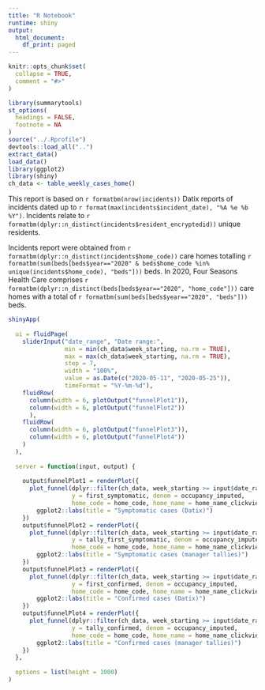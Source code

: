 ```yaml
---
title: "R Notebook"
runtime: shiny
output:
  html_document:
    df_print: paged
---
```


```r
knitr::opts_chunk$set(
  collapse = TRUE,
  comment = "#>"
)
```

```r
library(summarytools)
st_options(
  headings = FALSE,
  footnote = NA
)
source("../.Rprofile")
devtools::load_all("..")
extract_data()
load_data()
library(ggplot2)
library(shiny)
ch_data <- table_weekly_cases_home()

```


This report is based on `r formatbm(nrow(incidents))` Datix reports of incidents dated up to `r format(max(incidents$incident_date), "%A %e %b %Y")`. Incidents relate to `r formatbm(dplyr::n_distinct(incidents$resident_encryptedid))` unique residents. 

Incidents report were obtained from `r formatbm(dplyr::n_distinct(incidents$home_code))` care homes totalling `r formatbm(sum(beds[beds$year=="2020" & beds$home_code %in% unique(incidents$home_code), "beds"]))` beds. In 2020, Four Seasons Health Care comprises `r formatbm(dplyr::n_distinct(beds[beds$year=="2020", "home_code"]))` care homes with a total of `r formatbm(sum(beds[beds$year=="2020", "beds"]))` beds.

```r
shinyApp(
  
  ui = fluidPage(
    sliderInput("date_range", "Date range:",
                min = min(ch_data$week_starting, na.rm = TRUE), 
                max = max(ch_data$week_starting, na.rm = TRUE),
                step = 7,
                width = "100%",
                value = as.Date(c("2020-05-11", "2020-05-25")),
                timeFormat = "%Y-%m-%d"), 
    fluidRow(
      column(width = 6, plotOutput("funnelPlot1")),
      column(width = 6, plotOutput("funnelPlot2"))
      ),
    fluidRow(
      column(width = 6, plotOutput("funnelPlot3")),
      column(width = 6, plotOutput("funnelPlot4"))
    )
  ),
  
  server = function(input, output) {
 
    output$funnelPlot1 = renderPlot({
      plot_funnel(dplyr::filter(ch_data, week_starting >= input$date_range[1] &  week_starting < input$date_range[2]),
                  y = first_symptomatic, denom = occupancy_imputed,
                  home_code = home_code, home_name = home_name_clickview) +
        ggplot2::labs(title = "Symptomatic cases (Datix)") 
    })
    output$funnelPlot2 = renderPlot({
      plot_funnel(dplyr::filter(ch_data, week_starting >= input$date_range[1] &  week_starting < input$date_range[2]),
                  y = tally_first_symptomatic, denom = occupancy_imputed,
                  home_code = home_code, home_name = home_name_clickview) +
        ggplot2::labs(title = "Symptomatic cases (manager tallies)")
    })
    output$funnelPlot3 = renderPlot({
      plot_funnel(dplyr::filter(ch_data, week_starting >= input$date_range[1] &  week_starting < input$date_range[2]),
                  y = first_confirmed, denom = occupancy_imputed,
                  home_code = home_code, home_name = home_name_clickview) +
        ggplot2::labs(title = "Confirmed cases (Datix)")
    })
    output$funnelPlot4 = renderPlot({
      plot_funnel(dplyr::filter(ch_data, week_starting >= input$date_range[1] &  week_starting < input$date_range[2]),
                  y = tally_confirmed, denom = occupancy_imputed,
                  home_code = home_code, home_name = home_name_clickview) +
        ggplot2::labs(title = "Confirmed cases (manager tallies)")
    })
  },
  
  options = list(height = 1000)
)
```
 

